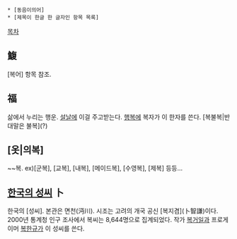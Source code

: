 * [동음이의어]
 * [제목이 한글 한 글자인 항목 목록]

[[목차]]

== 鰒 ==
[복어] 항목 참조.

== 福 ==
삶에서 누리는 행운. [[설날]]에 이걸 주고받는다. [[행복]]에 복자가 이 한자를 쓴다. [복불복|반대말은 불복](?)

== [옷|의복] ==
~~복. ex)[군복], [교복], [내복], [메이드복], [수영복], [제복] 등등...

== [[한국의 성씨]] 卜 ==
한국의 [성씨]. 본관은 면천(沔川). 시조는 고려의 개국 공신 [복지겸](卜智謙)이다. 2000년 통계청 인구 조사에서 복씨는 8,644명으로 집계되었다.
작가 [[복거일]]과 프로게이머 [[복한규]]가 이 성씨를 쓴다.





